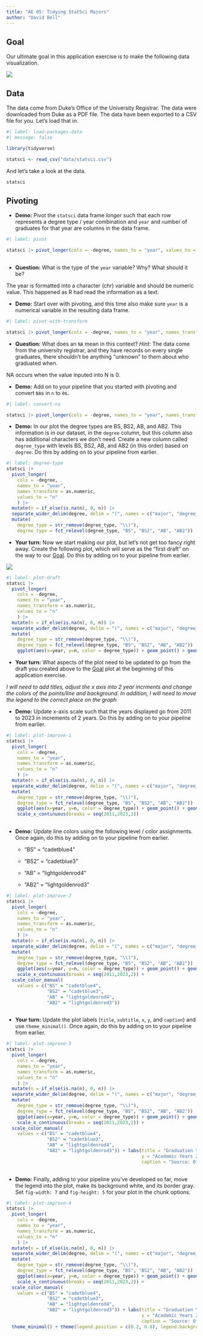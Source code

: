 ```yaml
---
title: "AE 05: Tidying StatSci Majors"
author: "David Bell"
---
```


## Goal

Our ultimate goal in this application exercise is to make the following data visualization.

![](images/statsci-plot.png){fig-alt="Line plot of numbers of Statistical Science majors over the years (2011 - 2021). Degree types represented are BS, BS2, AB, AB2. There is an increasing trend in BS degrees and somewhat steady trend in AB degrees." fig-align="center"}

## Data

The data come from Duke's Office of the University Registrar. The data were downloaded from Duke as a PDF file. The data have been exported to a CSV file for you. Let's load that in.

```r
#| label: load-packages-data
#| message: false

library(tidyverse)

statsci <- read_csv("data/statsci.csv")
```

And let's take a look at the data.

```r
statsci
```

## Pivoting

-   **Demo:** Pivot the `statsci` data frame *longer* such that each row represents a degree type / year combination and `year` and `n`umber of graduates for that year are columns in the data frame.

```r
#| label: pivot

statsci |> pivot_longer(cols = -degree, names_to = "year", values_to = "n")  
  
```

-   **Question:** What is the type of the `year` variable? Why? What should it be?

The year is formatted into a character (chr) variable and should be numeric value. This happened as R had read the information as a text.

-   **Demo:** Start over with pivoting, and this time also make sure `year` is a numerical variable in the resulting data frame.

```r
#| label: pivot-with-transform

statsci |> pivot_longer(cols = -degree, names_to = "year", names_transform = as.numeric, values_to = "n")  
```

-   **Question:** What does an `NA` mean in this context? *Hint:* The data come from the university registrar, and they have records on every single graduates, there shouldn't be anything "unknown" to them about who graduated when.

NA occurs when the value inputed into N is 0.

-   **Demo:** Add on to your pipeline that you started with pivoting and convert `NA`s in `n` to `0`s.

```r

#| label: convert-na

statsci |> pivot_longer(cols = -degree, names_to = "year", names_transform = as.numeric, values_to = "n") |> mutate(n = if_else(is.na(n), 0, n))  
```

-   **Demo:** In our plot the degree types are BS, BS2, AB, and AB2. This information is in our dataset, in the `degree` column, but this column also has additional characters we don't need. Create a new column called `degree_type` with levels BS, BS2, AB, and AB2 (in this order) based on `degree`. Do this by adding on to your pipeline from earlier.

```r
#| label: degree-type
statsci |> 
  pivot_longer(
    cols = -degree, 
    names_to = "year", 
    names_transform = as.numeric, 
    values_to = "n"
    ) |>  
  mutate(n = if_else(is.na(n), 0, n)) |> 
  separate_wider_delim(degree, delim = "(", names = c("major", "degree_type")) |> 
  mutate(
    degree_type = str_remove(degree_type, "\\)"), 
    degree_type = fct_relevel(degree_type, "BS", "BS2", "AB", "AB2"))
```

-   **Your turn:** Now we start making our plot, but let's not get too fancy right away. Create the following plot, which will serve as the "first draft" on the way to our [Goal]. Do this by adding on to your pipeline from earlier.

![](images/statsci-plot-draft.png){fig-alt="Line plot of numbers of Statistical Science majors over the years (2011 - 2021). Degree types represented are BS, BS2, AB, AB2. There is an increasing trend in BS degrees and somewhat steady trend in AB degrees." fig-align="center"}

```r
#| label: plot-draft
statsci |> 
  pivot_longer(
    cols = -degree, 
    names_to = "year", 
    names_transform = as.numeric, 
    values_to = "n"
    ) |>  
  mutate(n = if_else(is.na(n), 0, n)) |> 
  separate_wider_delim(degree, delim = "(", names = c("major", "degree_type")) |> 
  mutate(
    degree_type = str_remove(degree_type, "\\)"), 
    degree_type = fct_relevel(degree_type, "BS", "BS2", "AB", "AB2")) |> 
    ggplot(aes(x=year, y=n, color = degree_type)) + geom_point() + geom_path()

```

-   **Your turn:** What aspects of the plot need to be updated to go from the draft you created above to the [Goal] plot at the beginning of this application exercise.

*I will need to add titles, adjust the x axis into 2 year incrments and change the colors of the points/line and background. In addition, I will need to move the legend to the correct place on the graph*

-   **Demo:** Update x-axis scale such that the years displayed go from 2011 to 2023 in increments of 2 years. Do this by adding on to your pipeline from earlier.

```r
#| label: plot-improve-1
statsci |> 
  pivot_longer(
    cols = -degree, 
    names_to = "year", 
    names_transform = as.numeric, 
    values_to = "n"
    ) |>  
  mutate(n = if_else(is.na(n), 0, n)) |> 
  separate_wider_delim(degree, delim = "(", names = c("major", "degree_type")) |> 
  mutate(
    degree_type = str_remove(degree_type, "\\)"), 
    degree_type = fct_relevel(degree_type, "BS", "BS2", "AB", "AB2")) |> 
    ggplot(aes(x=year, y=n, color = degree_type)) + geom_point() + geom_path() +
    scale_x_continuous(breaks = seq(2011,2023,2))
  
```

-   **Demo:** Update line colors using the following level / color assignments. Once again, do this by adding on to your pipeline from earlier.
    -   "BS" = "cadetblue4"

    -   "BS2" = "cadetblue3"

    -   "AB" = "lightgoldenrod4"

    -   "AB2" = "lightgoldenrod3"

```r
#| label: plot-improve-2
statsci |> 
  pivot_longer(
    cols = -degree, 
    names_to = "year", 
    names_transform = as.numeric, 
    values_to = "n"
    ) |>  
  mutate(n = if_else(is.na(n), 0, n)) |> 
  separate_wider_delim(degree, delim = "(", names = c("major", "degree_type")) |> 
  mutate(
    degree_type = str_remove(degree_type, "\\)"), 
    degree_type = fct_relevel(degree_type, "BS", "BS2", "AB", "AB2")) |> 
    ggplot(aes(x=year, y=n, color = degree_type)) + geom_point() + geom_path() +
    scale_x_continuous(breaks = seq(2011,2023,2)) + 
  scale_color_manual( 
    values = c("BS" = "cadetblue4",                                                                                 
               "BS2" = "cadetblue3",
               "AB" = "lightgoldenrod4",
               "AB2" = "lightgoldenrod3"))
               
```

-   **Your turn:** Update the plot labels (`title`, `subtitle`, `x`, `y`, and `caption`) and use `theme_minimal()`. Once again, do this by adding on to your pipeline from earlier.

```r
#| label: plot-improve-3
statsci |> 
  pivot_longer(
    cols = -degree, 
    names_to = "year", 
    names_transform = as.numeric, 
    values_to = "n"
    ) |>  
  mutate(n = if_else(is.na(n), 0, n)) |> 
  separate_wider_delim(degree, delim = "(", names = c("major", "degree_type")) |> 
  mutate(
    degree_type = str_remove(degree_type, "\\)"), 
    degree_type = fct_relevel(degree_type, "BS", "BS2", "AB", "AB2")) |> 
    ggplot(aes(x=year, y=n, color = degree_type)) + geom_point() + geom_path() +
    scale_x_continuous(breaks = seq(2011,2023,2)) + 
  scale_color_manual( 
    values = c("BS" = "cadetblue4",                                                                                 
               "BS2" = "cadetblue3",
               "AB" = "lightgoldenrod4",
               "AB2" = "lightgoldenrod3")) + labs(title = "Graduation Year", x = "Number of Graduating Students", 
                                                  y = "Academic Years 2011-2023", 
                                                  caption = "Source: Office of Duke University Registrar")
                          
```

-   **Demo:** Finally, adding to your pipeline you've developed so far, move the legend into the plot, make its background white, and its border gray. Set `fig-width: 7` and `fig-height: 5` for your plot in the chunk options.

```r
#| label: plot-improve-4
statsci |> 
  pivot_longer(
    cols = -degree, 
    names_to = "year", 
    names_transform = as.numeric, 
    values_to = "n"
    ) |>  
  mutate(n = if_else(is.na(n), 0, n)) |> 
  separate_wider_delim(degree, delim = "(", names = c("major", "degree_type")) |> 
  mutate(
    degree_type = str_remove(degree_type, "\\)"), 
    degree_type = fct_relevel(degree_type, "BS", "BS2", "AB", "AB2")) |> 
    ggplot(aes(x=year, y=n, color = degree_type)) + geom_point() + geom_path() +
    scale_x_continuous(breaks = seq(2011,2023,2)) + 
  scale_color_manual( 
    values = c("BS" = "cadetblue4",                                                                                 
               "BS2" = "cadetblue3",
               "AB" = "lightgoldenrod4",
               "AB2" = "lightgoldenrod3")) + labs(title = "Graduation Year", x = "Number of Graduating Students", 
                                                  y = "Academic Years 2011-2023", 
                                                  caption = "Source: Office of Duke University Registrar") +
  theme_minimal() + theme(legend.position = c(0.2, 0.8), legend.background = element_rect(fill = "white", color = "grey"))

```
